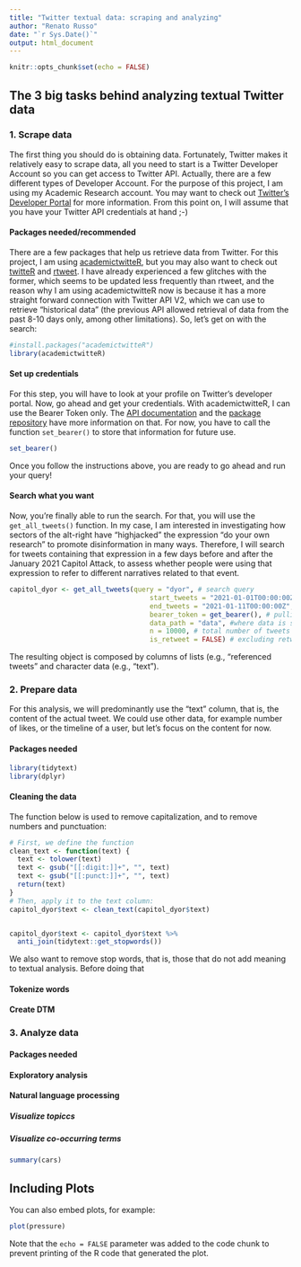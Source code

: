 ```yaml
---
title: "Twitter textual data: scraping and analyzing"
author: "Renato Russo"
date: "`r Sys.Date()`"
output: html_document
---
```


```r
knitr::opts_chunk$set(echo = FALSE)
```

## The 3 big tasks behind analyzing textual Twitter data
### 1. Scrape data
The first thing you should do is obtaining data. Fortunately, Twitter makes it 
relatively easy to scrape data, all you need to start is a Twitter Developer
Account so you can get access to Twitter API. Actually, there are a few different
types of Developer Account. For the purpose of this project, I am using my 
Academic Research account. You may want to check out [Twitter's Developer Portal](https://developer.twitter.com/)
for more information.
From this point on, I will assume that you have your Twitter API credentials at
hand ;-)

#### Packages needed/recommended
There are a few packages that help us retrieve data from Twitter. For this project,
I am using [academictwitteR](https://www.research.ed.ac.uk/en/publications/academictwitter-an-r-package-to-access-the-twitter-academic-resea),
but you may also want to check out [twitteR](https://cran.r-project.org/web/packages/twitteR/twitteR.pdf)
and [rtweet](https://cran.rstudio.com/web/packages/rtweet/index.html). I have already
experienced a few glitches with the former, which seems to be updated less
frequently than rtweet, and the reason why I am using academictwitteR now is because
it has a more straight forward connection with Twitter API V2, which we can use
to retrieve "historical data" (the previous API allowed retrieval of data from
the past 8-10 days only, among other limitations).
So, let's get on with the search:
```r
#install.packages("academictwitteR")
library(academictwitteR)
```
#### Set up credentials
For this step, you will have to look at your profile on Twitter's developer portal.
Now, go ahead and get your credentials.
With academictwitteR, I can use the Bearer Token only. The [API documentation](https://developer.twitter.com/en/docs/authentication/oauth-2-0/bearer-tokens)
and the [package repository](https://github.com/cjbarrie/academictwitteR) have
more information on that. For now, you have to call the function `set_bearer()` to
store that information for future use.
```r
set_bearer()
```
Once you follow the instructions above, you are ready to go ahead and run your
query!

#### Search what you want
Now, you're finally able to run the search. For that, you will use the
`get_all_tweets()` function. In my case, I am interested in investigating how
sectors of the alt-right have "highjacked" the expression "do your own research"
to promote disinformation in many ways. Therefore, I will search for tweets
containing that expression in a few days before and after the January 2021
Capitol Attack, to assess whether people were using that expression to refer to
different narratives related to that event.
```r
capitol_dyor <- get_all_tweets(query = "dyor", # search query
                                   start_tweets = "2021-01-01T00:00:00Z", # search start date
                                   end_tweets = "2021-01-11T00:00:00Z", # search end date
                                   bearer_token = get_bearer(), # pulling stored bearer toke
                                   data_path = "data", #where data is stored as series of JSON files
                                   n = 10000, # total number of tweets retrieved
                                   is_retweet = FALSE) # excluding retweets
```
The resulting object is composed by columns of lists (e.g., "referenced tweets"
and character data (e.g., "text").

### 2. Prepare data
For this analysis, we will predominantly use the "text" column, that is, the 
content of the actual tweet. We could use other data, for example number of likes,
or the timeline of a user, but let's focus on the content for now.

#### Packages needed
```r
library(tidytext)
library(dplyr)
```
#### Cleaning the data
The function below is used to remove capitalization, and to remove numbers and 
punctuation:
```r
# First, we define the function
clean_text <- function(text) {
  text <- tolower(text)
  text <- gsub("[[:digit:]]+", "", text)
  text <- gsub("[[:punct:]]+", "", text)
  return(text)
}
# Then, apply it to the text column:
capitol_dyor$text <- clean_text(capitol_dyor$text)


capitol_dyor$text <- capitol_dyor$text %>% 
  anti_join(tidytext::get_stopwords())

```
We also want to remove stop words, that is, those that do not add meaning to
textual analysis. Before doing that

#### Tokenize words

#### Create DTM

### 3. Analyze data
#### Packages needed
#### Exploratory analysis

#### Natural language processing

##### Visualize topiccs

##### Visualize co-occurring terms


```r
summary(cars)
```

## Including Plots

You can also embed plots, for example:

```r
plot(pressure)
```

Note that the `echo = FALSE` parameter was added to the code chunk to prevent printing of the R code that generated the plot.
